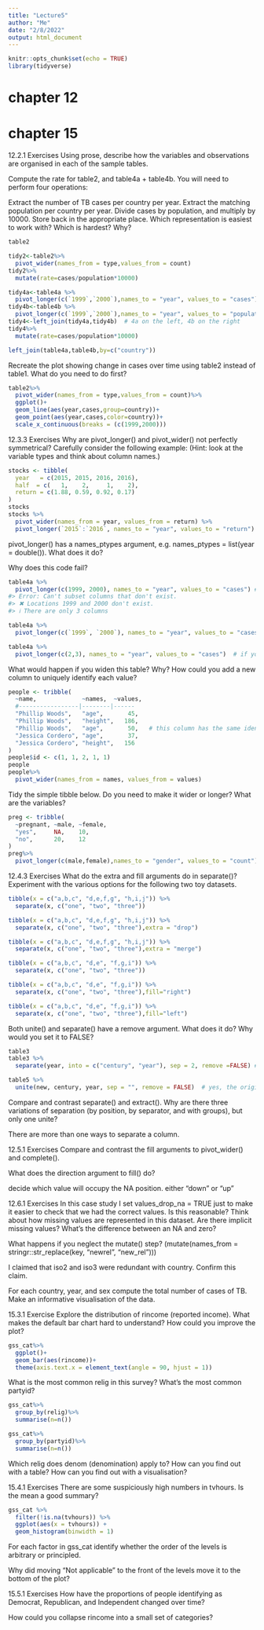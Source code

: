 ```yaml
---
title: "Lecture5"
author: "Me"
date: "2/8/2022"
output: html_document
---
```


```r
knitr::opts_chunk$set(echo = TRUE)
library(tidyverse)
```

# chapter 12
# chapter 15

12.2.1 Exercises
Using prose, describe how the variables and observations are organised in each of the sample tables.

Compute the rate for table2, and table4a + table4b. You will need to perform four operations:

Extract the number of TB cases per country per year.
Extract the matching population per country per year.
Divide cases by population, and multiply by 10000.
Store back in the appropriate place.
Which representation is easiest to work with? Which is hardest? Why?
```r
table2
```

```r
tidy2<-table2%>%
  pivot_wider(names_from = type,values_from = count)
tidy2%>%
  mutate(rate=cases/population*10000)
```
```r
tidy4a<-table4a %>%
  pivot_longer(c(`1999`,`2000`),names_to = "year", values_to = "cases")
tidy4b<-table4b %>%
  pivot_longer(c(`1999`,`2000`),names_to = "year", values_to = "population")
tidy4<-left_join(tidy4a,tidy4b)  # 4a on the left, 4b on the right
tidy4%>%
  mutate(rate=cases/population*10000)
```

```r
left_join(table4a,table4b,by=c("country"))
```



Recreate the plot showing change in cases over time using table2 instead of table1. What do you need to do first?
```r
table2%>%
  pivot_wider(names_from = type,values_from = count)%>%
  ggplot()+
  geom_line(aes(year,cases,group=country))+
  geom_point(aes(year,cases,color=country))+
  scale_x_continuous(breaks = (c(1999,2000)))
```



12.3.3 Exercises
Why are pivot_longer() and pivot_wider() not perfectly symmetrical?
Carefully consider the following example:
(Hint: look at the variable types and think about column names.)
```r
stocks <- tibble(
  year   = c(2015, 2015, 2016, 2016),
  half  = c(   1,    2,     1,    2),
  return = c(1.88, 0.59, 0.92, 0.17)
)
stocks
stocks %>% 
  pivot_wider(names_from = year, values_from = return) %>% 
  pivot_longer(`2015`:`2016`, names_to = "year", values_to = "return")  # year and half column exchange their positions  # the names_to and values_to columns are moved to the end of the table
```

pivot_longer() has a names_ptypes argument, e.g.  names_ptypes = list(year = double()). What does it do?


Why does this code fail?

```r
table4a %>% 
  pivot_longer(c(1999, 2000), names_to = "year", values_to = "cases") # need backquotes, they are not numeric
#> Error: Can't subset columns that don't exist.
#> ✖ Locations 1999 and 2000 don't exist.
#> ℹ There are only 3 columns
```

```r
table4a %>% 
  pivot_longer(c(`1999`, `2000`), names_to = "year", values_to = "cases")
```
```r
table4a %>% 
  pivot_longer(c(2,3), names_to = "year", values_to = "cases")  # if you want to use integer, that repesents the index (starting from 1)
```


What would happen if you widen this table? Why? How could you add a new column to uniquely identify each value?
```r
people <- tribble(
  ~name,             ~names,  ~values,
  #-----------------|--------|------
  "Phillip Woods",   "age",       45,
  "Phillip Woods",   "height",   186,
  "Phillip Woods",   "age",       50,   # this column has the same identification info as the first column
  "Jessica Cordero", "age",       37,
  "Jessica Cordero", "height",   156
)
people$id <- c(1, 1, 2, 1, 1)
people
people%>%
  pivot_wider(names_from = names, values_from = values)
```
Tidy the simple tibble below. Do you need to make it wider or longer? What are the variables?

```r
preg <- tribble(
  ~pregnant, ~male, ~female,
  "yes",     NA,    10,
  "no",      20,    12
)
preg%>%
  pivot_longer(c(male,female),names_to = "gender", values_to = "count")
```



12.4.3 Exercises
What do the extra and fill arguments do in separate()? Experiment with the various options for the following two toy datasets.
```r
tibble(x = c("a,b,c", "d,e,f,g", "h,i,j")) %>% 
  separate(x, c("one", "two", "three"))

tibble(x = c("a,b,c", "d,e,f,g", "h,i,j")) %>% 
  separate(x, c("one", "two", "three"),extra = "drop")

tibble(x = c("a,b,c", "d,e,f,g", "h,i,j")) %>% 
  separate(x, c("one", "two", "three"),extra = "merge")

tibble(x = c("a,b,c", "d,e", "f,g,i")) %>% 
  separate(x, c("one", "two", "three"))

tibble(x = c("a,b,c", "d,e", "f,g,i")) %>% 
  separate(x, c("one", "two", "three"),fill="right")

tibble(x = c("a,b,c", "d,e", "f,g,i")) %>% 
  separate(x, c("one", "two", "three"),fill="left")
```
Both unite() and separate() have a remove argument. What does it do? Why would you set it to FALSE?

```r
table3
table3 %>% 
  separate(year, into = c("century", "year"), sep = 2, remove =FALSE) # the year column is still removed even if I set "FALSE"??????????
```
```r
table5 %>% 
  unite(new, century, year, sep = "", remove = FALSE)  # yes, the origin columns are retained
```

Compare and contrast separate() and extract(). Why are there three variations of separation (by position, by separator, and with groups), but only one unite?

There are more than one ways to separate a column.

12.5.1 Exercises
Compare and contrast the fill arguments to pivot_wider() and complete().

What does the direction argument to fill() do?

decide which value will occupy the NA position. either "down" or "up"

12.6.1 Exercises
In this case study I set values_drop_na = TRUE just to make it easier to check that we had the correct values. Is this reasonable? Think about how missing values are represented in this dataset. Are there implicit missing values? What’s the difference between an NA and zero?

What happens if you neglect the mutate() step? (mutate(names_from = stringr::str_replace(key, "newrel", "new_rel")))

I claimed that iso2 and iso3 were redundant with country. Confirm this claim.

For each country, year, and sex compute the total number of cases of TB. Make an informative visualisation of the data.



15.3.1 Exercise
Explore the distribution of rincome (reported income). What makes the default bar chart hard to understand? How could you improve the plot?

```r
gss_cat%>%
  ggplot()+
  geom_bar(aes(rincome))+
  theme(axis.text.x = element_text(angle = 90, hjust = 1))
```

What is the most common relig in this survey? What’s the most common partyid?

```r
gss_cat%>%
  group_by(relig)%>%
  summarise(n=n())
```
```r
gss_cat%>%
  group_by(partyid)%>%
  summarise(n=n())
```


Which relig does denom (denomination) apply to? How can you find out with a table? How can you find out with a visualisation?


15.4.1 Exercises
There are some suspiciously high numbers in tvhours. Is the mean a good summary?
```r
gss_cat %>%
  filter(!is.na(tvhours)) %>%
  ggplot(aes(x = tvhours)) +
  geom_histogram(binwidth = 1)
```

For each factor in gss_cat identify whether the order of the levels is arbitrary or principled.

Why did moving “Not applicable” to the front of the levels move it to the bottom of the plot?



15.5.1 Exercises
How have the proportions of people identifying as Democrat, Republican, and Independent changed over time?

How could you collapse rincome into a small set of categories?









